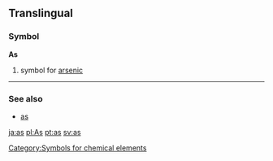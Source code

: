 ==Translingual==
===Symbol===
'''As'''

#{{Chemistry}} symbol for [[arsenic]]
[[Category:Symbols for chemical elements]]
----
===See also===
*[[as]]

[[ja:as]]
[[pl:As]]
[[pt:as]]
[[sv:as]]
